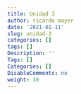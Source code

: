 ```yaml
---
title: Unidad 3
author: ricardo mayer
date: '2021-01-11'
slug: unidad-3
categories: []
tags: []
Description: ''
Tags: []
Categories: []
DisableComments: no
weight: 30
---
```

